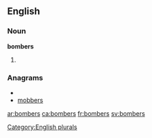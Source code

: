 
==English==

===Noun===
'''bombers'''

# {{plural of|[[bomber]]}}

===Anagrams===
* {{alphagram|bbemors}}
* [[mobbers#English|mobbers]]


[[Category:English plurals]]

[[ar:bombers]]
[[ca:bombers]]
[[fr:bombers]]
[[sv:bombers]]